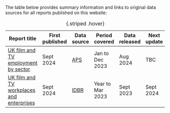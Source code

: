 The table below provides summary information and links to original data sources for all reports published on this website:

::: {.table-responsive}
|Report title                                                               |First published|Data source                                                                                                                               |Period covered  |Data released|Next update| 
|---------------------------------------------------------------------------|---------------|------------------------------------------------------------------------------------------------------------------------------------------|----------------|-------------|-----------|
|[UK film and TV employment by sector](employment-by-sector.qmd)            |Sept 2024      |[APS](https://www.ons.gov.uk/employmentandlabourmarket/peopleinwork/employmentandemployeetypes/methodologies/annualpopulationsurveyapsqmi)|Jan to Dec 2023 |Aug 2024     |TBC        | 
|[UK film and TV workplaces and enterprises](workplaces-and-enterprises.qmd)|Sept 2024      |[IDBR](https://www.ons.gov.uk/aboutus/whatwedo/paidservices/interdepartmentalbusinessregisteridbr)                                        |Year to Mar 2023|Sept 2023    |Sept 2024  |
: {.striped .hover}
:::